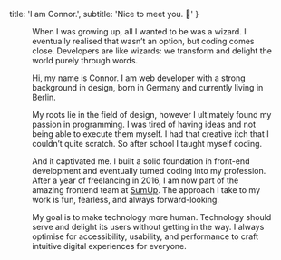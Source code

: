 
  title: 'I am Connor.',
  subtitle: 'Nice to meet you. 👋'
}


<Figure
  image={{
    ...require(`./connor.jpg?resize&sizes[]=400&sizes[]=800&sizes[]=1200&sizes[]=2400`),
    colors: require(`./connor.jpg?lqip-colors`),
    alt: 'Connor flashes a big smile at the camera.'
  }}
  align={Figure.FULL}
/>

When I was growing up, all I wanted to be was a wizard. I eventually realised that wasn’t an option, but coding comes close. Developers are like wizards: we transform and delight the world purely through words.

Hi, my name is Connor. I am web developer with a strong background in design, born in Germany and currently living in Berlin.

My roots lie in the field of design, however I ultimately found my passion in programming. I was tired of having ideas and not being able to execute them myself. I had that creative itch that I couldn’t quite scratch. So after school I taught myself coding.

And it captivated me. I built a solid foundation in front-end development and eventually turned coding into my profession. After a year of freelancing in 2016, I am now part of the amazing frontend team at [SumUp](https://sumup.com). The approach I take to my work is fun, fearless, and always forward-looking.

My goal is to make technology more human. Technology should serve and delight its users without getting in the way. I always optimise for accessibility, usability, and performance to craft intuitive digital experiences for everyone.
